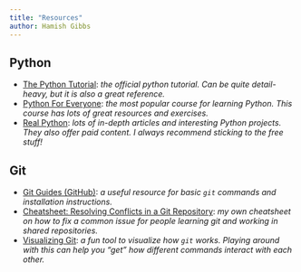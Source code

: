 ```yaml
---
title: "Resources"
author: Hamish Gibbs
---
```


## Python

* [The Python Tutorial](https://docs.python.org/3/tutorial/index.html): *the official python tutorial. Can be quite detail-heavy, but it is also a great reference.*
* [Python For Everyone](https://www.py4e.com/): *the most popular course for learning Python. This course has lots of great resources and exercises.*
* [Real Python](https://realpython.com/): *lots of in-depth articles and interesting Python projects. They also offer paid content. I always recommend sticking to the free stuff!*

## Git

* [Git Guides (GitHub)](https://github.com/git-guides): *a useful resource for basic `git` commands and installation instructions.*
* [Cheatsheet: Resolving Conflicts in a Git Repository](https://hamishgibbs.net/pages/cheatsheet-resolving-conflicts-in-a-git-repository/): *my own cheatsheet on how to fix a common issue for people learning git and working in shared repositories.*
* [Visualizing Git](https://git-school.github.io/visualizing-git/): *a fun tool to visualize how `git` works. Playing around with this can help you "get" how different commands interact with each other.*

